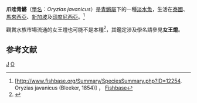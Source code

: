 {{Speciesbox 
| genus = Oryzias
| species = javanicus
| image = Oryzias javanicus.jpg
| status = NE 
| status_system = IUCN2.3
| authority =  ([[Pieter_Bleeker|Bleeker]], 1854)
| synonyms = 
}}
'''爪哇青鱂'''（[[學名|學名]]：''Oryzias javanicus''）是[[青鱂屬|青鱂屬]]下的一種[[淡水魚|淡水魚]]，生活在[[泰國|泰國]]、[[馬來西亞|馬來西亞]]、[[新加坡|新加坡]]及[[印度尼西亞|印度尼西亞]]。<ref>[http://www.fishbase.org/Summary/SpeciesSummary.php?ID=12254. Oryzias javanicus  (Bleeker, 1854)] {{Wayback|url=http://www.fishbase.org/Summary/SpeciesSummary.php?ID=12254. |date=20150925073226 }}， [[Fishbase|Fishbase]]</ref>

觀賞水族市場流通的女王燈也可能不是本種<ref>{{cite web|author=顏聖紘|url=http://magical-creatures.blogspot.com/2011/01/2011-01-08.html|title=2011-01-08新進魚隻|publisher=奇獸飼育學|date=2011-01-08|accessdate=2018-11-03|archive-date=2018-11-03|archive-url=https://web.archive.org/web/20181103210256/http://magical-creatures.blogspot.com/2011/01/2011-01-08.html|dead-url=no}}</ref>，其鑑定涉及學名請參見'''[[女王燈|女王燈]]'''。

==参考文献==
{{reflist}}
{{Taxonbar|from=Q1922600}}

[[Category:青鱂屬|J]]
[[Category:1854年描述的魚類|O]]